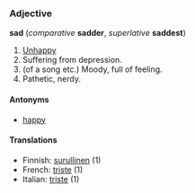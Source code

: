 === Adjective ===
'''sad''' (''comparative'' '''sadder''', ''superlative'' '''saddest''')

#[[Unhappy]] <!--needs a better definition-->
# Suffering from depression.
# (of a song etc.) Moody, full of feeling.
# Pathetic, nerdy.

====Antonyms====
* [[happy]]

====Translations====
*Finnish: [[surullinen]] (1)
*French: [[triste#French|triste]] (1)
*Italian: [[triste#Italian|triste]] (1)